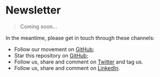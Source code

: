 # Newsletter

> Coming soon...

In the meantime, please get in touch through these channels:

- Follow our movement on [GitHub](https://github.com/regulated-ai-movement);
- Star this repository on [GitHub](https://github.com/regulated-ai-movement/raimovement.org);
- Follow us, share and comment on [Twitter](https://twitter.com/raimovement.org) and tag us.
- Follow us, share and comment on [LinkedIn](https://www.linkedin.com/company/regulated-ai-movement).